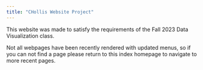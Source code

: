 ```yaml
---
title: "CHollis Website Project"
---
```


This website was made to satisfy the requirements of the Fall 2023 Data Visualization class.

Not all webpages have been recently rendered with updated menus, so if you can not find a page please return to this index homepage to navigate to more recent pages.



